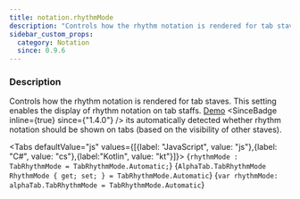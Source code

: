 ```yaml
---
title: notation.rhythmMode
description: "Controls how the rhythm notation is rendered for tab staves."
sidebar_custom_props:
  category: Notation
  since: 0.9.6
---
```




<SettingsHeader />

### Description
Controls how the rhythm notation is rendered for tab staves. This setting enables the display of rhythm notation on tab staffs. [Demo](/docs/showcase/guitar-tabs)
<SinceBadge inline={true} since={"1.4.0"} /> its automatically detected whether rhythm notation should be shown on tabs (based on the visibility of other staves).

<Tabs defaultValue="js" values={[{label: "JavaScript", value: "js"},{label: "C#", value: "cs"},{label:"Kotlin", value: "kt"}]}>
<TabItem value="js">
<CodeBlock language="ts">{`rhythmMode : TabRhythmMode = TabRhythmMode.Automatic;`}</CodeBlock>
</TabItem>
<TabItem value="cs">
<CodeBlock language="csharp">{`AlphaTab.TabRhythmMode RhythmMode { get; set; } = TabRhythmMode.Automatic`}</CodeBlock>
</TabItem>
<TabItem value="kt">
<CodeBlock language="kotlin">{`var rhythmMode: alphaTab.TabRhythmMode = TabRhythmMode.Automatic`}</CodeBlock>
</TabItem>
</Tabs>

